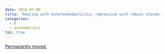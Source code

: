 ```yaml
---
date: 2018-07-08
title: "Dealing with heteroskedasticity; regression with robust standard errors using R"
categories:
  - R
  - econometrics
toc: true
---
```


[Permanently moved.](../../posts/2018-07-08-rob_stderr.qmd)
